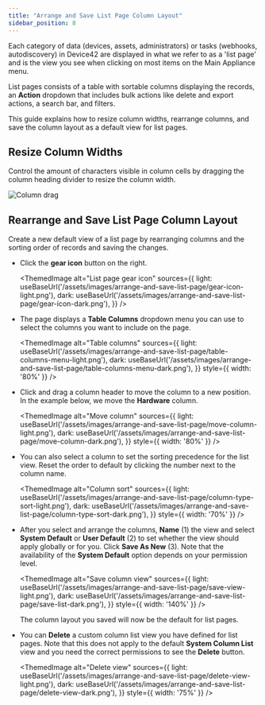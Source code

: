 ```yaml
---
title: "Arrange and Save List Page Column Layout"
sidebar_position: 8
---
```



Each category of data (devices, assets, administrators) or tasks (webhooks, autodiscovery) in Device42 are displayed in what we refer to as a 'list page' and is the view you see when clicking on most items on the Main Appliance menu. 

List pages consists of a table with sortable columns displaying the records, an **Action** dropdown that includes bulk actions like delete and export actions, a search bar, and filters. 

This guide explains how to resize column widths, rearrange columns, and save the column layout as a default view for list pages.

## Resize Column Widths

Control the amount of characters visible in column cells by dragging the column heading divider to resize the column width. 

![Column drag](/assets/images/arrange-and-save-list-page/column-drag-trimmed.gif)

## Rearrange and Save List Page Column Layout

Create a new default view of a list page by rearranging columns and the sorting order of records and saving the changes.

- Click the **gear icon** button on the right.

    <ThemedImage
    alt="List page gear icon"
    sources={{
        light: useBaseUrl('/assets/images/arrange-and-save-list-page/gear-icon-light.png'),
        dark: useBaseUrl('/assets/images/arrange-and-save-list-page/gear-icon-dark.png'),
    }}
    />

- The page displays a **Table Columns** dropdown menu you can use to select the columns you want to include on the page.

    <ThemedImage
    alt="Table columns"
    sources={{
        light: useBaseUrl('/assets/images/arrange-and-save-list-page/table-columns-menu-light.png'),
        dark: useBaseUrl('/assets/images/arrange-and-save-list-page/table-columns-menu-dark.png'),
    }}
    style={{ width: '80%' }} 
    />

- Click and drag a column header to move the column to a new position. In the example below, we move the **Hardware** column.

    <ThemedImage
    alt="Move column"
    sources={{
        light: useBaseUrl('/assets/images/arrange-and-save-list-page/move-column-light.png'),
        dark: useBaseUrl('/assets/images/arrange-and-save-list-page/move-column-dark.png'),
    }}
    style={{ width: '80%' }} 
    />

- You can also select a column to set the sorting precedence for the list view. Reset the order to default by clicking the number next to the column name.

    <ThemedImage
    alt="Column sort"
    sources={{
        light: useBaseUrl('/assets/images/arrange-and-save-list-page/column-type-sort-light.png'),
        dark: useBaseUrl('/assets/images/arrange-and-save-list-page/column-type-sort-dark.png'),
    }}
    style={{ width: '70%' }} 
    />

- After you select and arrange the columns, **Name** (1) the view and select **System Default** or **User Default** (2) to set whether the view should apply globally or for you. Click **Save As New** (3). Note that the availability of the **System Default** option depends on your permission level. 

    <ThemedImage
    alt="Save column view"
    sources={{
        light: useBaseUrl('/assets/images/arrange-and-save-list-page/save-view-light.png'),
        dark: useBaseUrl('/assets/images/arrange-and-save-list-page/save-list-dark.png'),
    }}
    style={{ width: '140%' }} 
    />

    The column layout you saved will now be the default for list pages.

- You can **Delete** a custom column list view you have defined for list pages. Note that this does not apply to the default **System Column List** view and you need the correct permissions to see the **Delete** button.

    <ThemedImage
    alt="Delete view"
    sources={{
        light: useBaseUrl('/assets/images/arrange-and-save-list-page/delete-view-light.png'),
        dark: useBaseUrl('/assets/images/arrange-and-save-list-page/delete-view-dark.png'),
    }}
    style={{ width: '75%' }} 
    />
